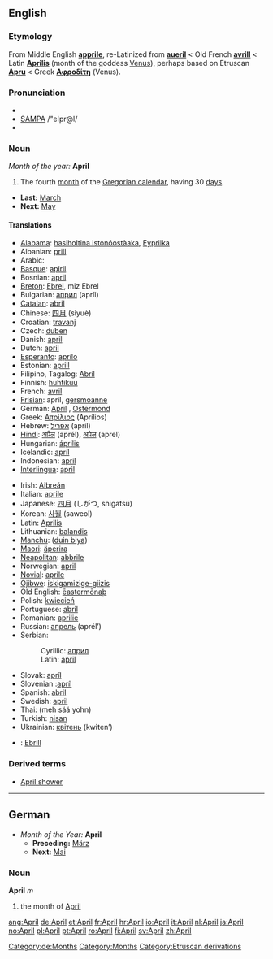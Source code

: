 ==English==
===Etymology===
From Middle English '''[[apprile]]''', re-Latinized from '''[[aueril]]''' < Old French '''[[avrill]]''' < Latin '''[[Aprilis]]''' (month of the goddess [[Venus]]), perhaps based on Etruscan '''[[Apru]]''' < Greek '''[[Αφροδίτη]]''' (Venus).

===Pronunciation===
*{{IPA|/ˈeɪprəl/, /ˈeɪprɪl/}}
*[[w:SAMPA|SAMPA]] /"eIpr@l/
*{{audio|en-us-April.ogg|Audio (US)}}

===Noun===
''Month of the year:'' '''April'''
#The fourth [[month]] of the [[Gregorian calendar]], having 30 [[day]]s.
*'''Last:''' [[March]]
*'''Next:''' [[May]]

====Translations====
{{top}}
*[[Alabama]]: [[hasiholtina istonóostàaka]], [[Eyprilka]]
*Albanian: [[prill]]
*Arabic: {{ARchar|[[ابريل|أبْرِيل]]}} {{IPAchar|(’abríːl)}} {{m}}
*[[Basque]]: [[apiril]]
*Bosnian: [[april#Bosnian|april]] {{m}}
*[[Breton]]: [[Ebrel]], miz Ebrel
*Bulgarian: [[април]] (apríl)
*[[Catalan]]: [[abril]] {{m}}
*Chinese: [[四月]] (sìyuè)
*Croatian: [[travanj]] {{m}}
*Czech: [[duben]] {{m}}
*Danish: [[april]]
*Dutch: [[april]]
*[[Esperanto]]: [[aprilo]]
*Estonian: [[aprill]]
*Filipino, Tagalog: [[Abril]]
*Finnish: [[huhtikuu]]
*French: [[avril]] {{m}}
*[[Frisian]]: april, [[gersmoanne]]
*German: [[April#German|April]] {{m}}, [[Ostermond]] {{m}}
*Greek: [[Απρίλιος]] (Aprílios) {{m}}
*Hebrew: [[אפריל]] (apríl) {{m}}
*[[Hindi]]: [[अप्रैल]] (aprél), [[अप्रेल]] (aprel)
*Hungarian: [[április]]
*Icelandic: [[apríl]]
*Indonesian: [[april]]
*[[Interlingua]]: [[april]]
{{mid}}
*Irish: [[Aibreán]]
*Italian: [[aprile]] {{m}}
*Japanese: [[四月]] (しがつ, shigatsú)
*Korean: [[사월]] (saweol)
*Latin: [[Aprilis]] {{m}}
*Lithuanian: [[balandis]] {{m}}
*[[Manchu]]: ([[duin biya]])
*[[Maori]]: [[äperira]]
*[[Neapolitan]]: [[abbrile]]
*Norwegian: [[april]]
*[[Novial]]: [[aprile]]
*[[Ojibwe]]: [[iskigamizige-giizis]]
*Old English: [[eastermonaþ|ēastermōnaþ]] {{m}}
*Polish: [[kwiecień]] {{m}}
*Portuguese: [[abril]] {{m}}
*Romanian: [[aprilie]]
*Russian: [[апрель]] (aprél’) {{m}}
*Serbian:
*:Cyrillic: [[април#Serbian|април]] {{m}}
*:Latin: [[april#Serbian|april]] {{m}}
*Slovak: [[apríl]] {{m}}
*Slovenian :[[apríl]] {{m}}
*Spanish: [[abril]] {{m}}
*Swedish: [[april#Swedish|april]]
*Thai: {{THchar|[[เมษายน]]}} (meh sáá yohn)
*Turkish: [[nisan]]
*Ukrainian: [[квітень]] (kw'''i'''ten’) {{m}}
*{{cy}}: [[Ebrill]] {{m}}
{{bottom}}

===Derived terms===
*[[April shower]]

----

==German==
*''Month of the Year:'' '''April'''
**'''Preceding:''' [[März]]
**'''Next:''' [[Mai]]
===Noun===
'''April''' ''m''
#the month of [[April]]
[[Category:de:Months]]

[[Category:Months]]
[[Category:Etruscan derivations]]

[[ang:April]]
[[de:April]]
[[et:April]]
[[fr:April]]
[[hr:April]]
[[io:April]]
[[it:April]]
[[nl:April]]
[[ja:April]]
[[no:April]]
[[pl:April]]
[[pt:April]]
[[ro:April]]
[[fi:April]]
[[sv:April]]
[[zh:April]]